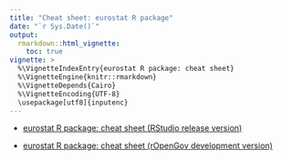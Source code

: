 ```yaml
---
title: "Cheat sheet: eurostat R package"
date: "`r Sys.Date()`"
output: 
  rmarkdown::html_vignette:
    toc: true
vignette: >
  %\VignetteIndexEntry{eurostat R package: cheat sheet}
  %\VignetteEngine{knitr::rmarkdown}
  %\VignetteDepends{Cairo}
  %\VignetteEncoding{UTF-8}
  \usepackage[utf8]{inputenc}
---
```


 * [eurostat R package: cheat sheet (RStudio release version)](https://github.com/rstudio/cheatsheets/raw/master/source/pdfs/eurostat_cheatsheet.pdf)

 * [eurostat R package: cheat sheet (rOpenGov development version)](https://github.com/rOpenGov/eurostat/blob/master/vignettes/cheatsheet/eurostat_cheatsheet.pdf)





